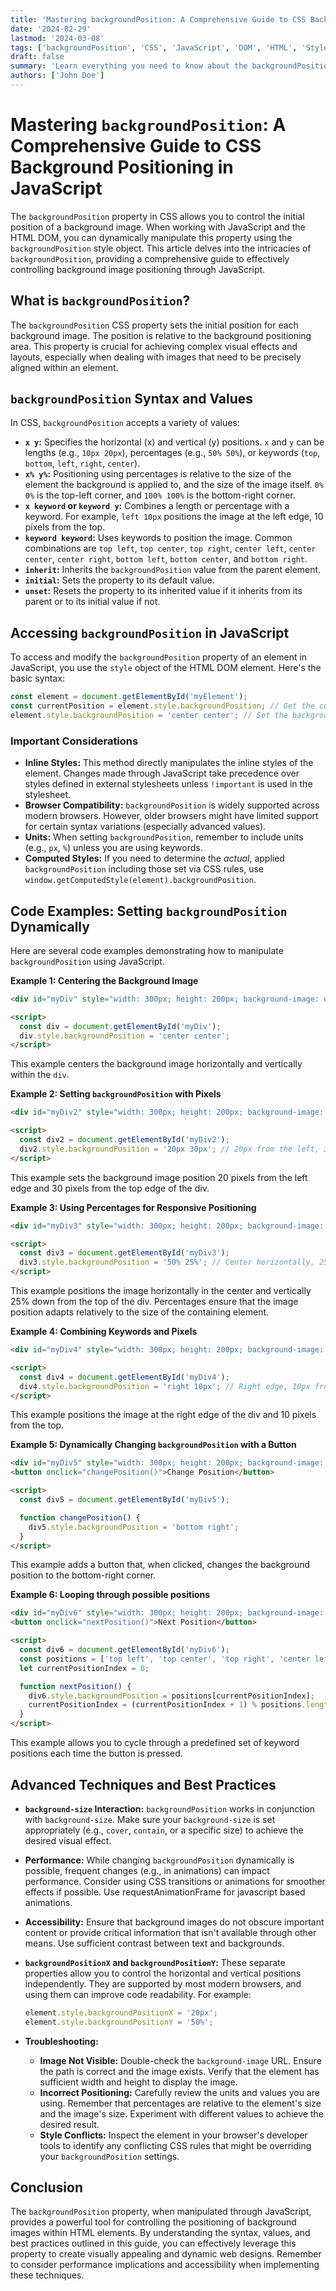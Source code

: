 ```yaml
---
title: 'Mastering backgroundPosition: A Comprehensive Guide to CSS Background Positioning in JavaScript'
date: '2024-02-29'
lastmod: '2024-03-08'
tags: ['backgroundPosition', 'CSS', 'JavaScript', 'DOM', 'HTML', 'Style Object', 'Web Development', 'Front-end Development', 'CSS Properties', 'Styling']
draft: false
summary: 'Learn everything you need to know about the backgroundPosition HTML DOM Style object in JavaScript. This comprehensive guide covers syntax, examples, best practices, and troubleshooting for precise CSS background positioning.'
authors: ['John Doe']
---
```


# Mastering `backgroundPosition`: A Comprehensive Guide to CSS Background Positioning in JavaScript

The `backgroundPosition` property in CSS allows you to control the initial position of a background image. When working with JavaScript and the HTML DOM, you can dynamically manipulate this property using the `backgroundPosition` style object. This article delves into the intricacies of `backgroundPosition`, providing a comprehensive guide to effectively controlling background image positioning through JavaScript.

## What is `backgroundPosition`?

The `backgroundPosition` CSS property sets the initial position for each background image. The position is relative to the background positioning area.  This property is crucial for achieving complex visual effects and layouts, especially when dealing with images that need to be precisely aligned within an element.

## `backgroundPosition` Syntax and Values

In CSS, `backgroundPosition` accepts a variety of values:

*   **`x y`:** Specifies the horizontal (x) and vertical (y) positions.  `x` and `y` can be lengths (e.g., `10px 20px`), percentages (e.g., `50% 50%`), or keywords (`top`, `bottom`, `left`, `right`, `center`).
*   **`x% y%`:**  Positioning using percentages is relative to the size of the element the background is applied to, and the size of the image itself. `0% 0%` is the top-left corner, and `100% 100%` is the bottom-right corner.
*   **`x keyword` or `keyword y`:**  Combines a length or percentage with a keyword.  For example, `left 10px` positions the image at the left edge, 10 pixels from the top.
*   **`keyword keyword`:** Uses keywords to position the image. Common combinations are `top left`, `top center`, `top right`, `center left`, `center center`, `center right`, `bottom left`, `bottom center`, and `bottom right`.
*   **`inherit`:** Inherits the `backgroundPosition` value from the parent element.
*   **`initial`:** Sets the property to its default value.
*   **`unset`:** Resets the property to its inherited value if it inherits from its parent or to its initial value if not.

## Accessing `backgroundPosition` in JavaScript

To access and modify the `backgroundPosition` property of an element in JavaScript, you use the `style` object of the HTML DOM element.  Here's the basic syntax:

```javascript
const element = document.getElementById('myElement');
const currentPosition = element.style.backgroundPosition; // Get the current background position
element.style.backgroundPosition = 'center center'; // Set the background position
```

###  Important Considerations

*   **Inline Styles:** This method directly manipulates the inline styles of the element. Changes made through JavaScript take precedence over styles defined in external stylesheets unless `!important` is used in the stylesheet.
*   **Browser Compatibility:** `backgroundPosition` is widely supported across modern browsers. However, older browsers might have limited support for certain syntax variations (especially advanced values).
*   **Units:**  When setting `backgroundPosition`, remember to include units (e.g., `px`, `%`) unless you are using keywords.
*   **Computed Styles:** If you need to determine the *actual*, applied `backgroundPosition` including those set via CSS rules, use `window.getComputedStyle(element).backgroundPosition`.

## Code Examples: Setting `backgroundPosition` Dynamically

Here are several code examples demonstrating how to manipulate `backgroundPosition` using JavaScript.

**Example 1: Centering the Background Image**

```html
<div id="myDiv" style="width: 300px; height: 200px; background-image: url('your-image.jpg'); background-repeat: no-repeat;"></div>

<script>
  const div = document.getElementById('myDiv');
  div.style.backgroundPosition = 'center center';
</script>
```

This example centers the background image horizontally and vertically within the `div`.

**Example 2: Setting `backgroundPosition` with Pixels**

```html
<div id="myDiv2" style="width: 300px; height: 200px; background-image: url('your-image.jpg'); background-repeat: no-repeat;"></div>

<script>
  const div2 = document.getElementById('myDiv2');
  div2.style.backgroundPosition = '20px 30px'; // 20px from the left, 30px from the top
</script>
```

This example sets the background image position 20 pixels from the left edge and 30 pixels from the top edge of the div.

**Example 3:  Using Percentages for Responsive Positioning**

```html
<div id="myDiv3" style="width: 300px; height: 200px; background-image: url('your-image.jpg'); background-repeat: no-repeat;"></div>

<script>
  const div3 = document.getElementById('myDiv3');
  div3.style.backgroundPosition = '50% 25%'; // Center horizontally, 25% from the top
</script>
```

This example positions the image horizontally in the center and vertically 25% down from the top of the div.  Percentages ensure that the image position adapts relatively to the size of the containing element.

**Example 4: Combining Keywords and Pixels**

```html
<div id="myDiv4" style="width: 300px; height: 200px; background-image: url('your-image.jpg'); background-repeat: no-repeat;"></div>

<script>
  const div4 = document.getElementById('myDiv4');
  div4.style.backgroundPosition = 'right 10px'; // Right edge, 10px from the top
</script>
```

This example positions the image at the right edge of the div and 10 pixels from the top.

**Example 5: Dynamically Changing `backgroundPosition` with a Button**

```html
<div id="myDiv5" style="width: 300px; height: 200px; background-image: url('your-image.jpg'); background-repeat: no-repeat;"></div>
<button onclick="changePosition()">Change Position</button>

<script>
  const div5 = document.getElementById('myDiv5');

  function changePosition() {
    div5.style.backgroundPosition = 'bottom right';
  }
</script>
```

This example adds a button that, when clicked, changes the background position to the bottom-right corner.

**Example 6: Looping through possible positions**

```html
<div id="myDiv6" style="width: 300px; height: 200px; background-image: url('your-image.jpg'); background-repeat: no-repeat;"></div>
<button onclick="nextPosition()">Next Position</button>

<script>
  const div6 = document.getElementById('myDiv6');
  const positions = ['top left', 'top center', 'top right', 'center left', 'center center', 'center right', 'bottom left', 'bottom center', 'bottom right'];
  let currentPositionIndex = 0;

  function nextPosition() {
    div6.style.backgroundPosition = positions[currentPositionIndex];
    currentPositionIndex = (currentPositionIndex + 1) % positions.length; // Cycle through positions
  }
</script>
```

This example allows you to cycle through a predefined set of keyword positions each time the button is pressed.

## Advanced Techniques and Best Practices

*   **`background-size` Interaction:** `backgroundPosition` works in conjunction with `background-size`. Make sure your `background-size` is set appropriately (e.g., `cover`, `contain`, or a specific size) to achieve the desired visual effect.

*   **Performance:**  While changing `backgroundPosition` dynamically is possible, frequent changes (e.g., in animations) can impact performance. Consider using CSS transitions or animations for smoother effects if possible. Use requestAnimationFrame for javascript based animations.

*   **Accessibility:** Ensure that background images do not obscure important content or provide critical information that isn't available through other means. Use sufficient contrast between text and backgrounds.

*   **`backgroundPositionX` and `backgroundPositionY`:** These separate properties allow you to control the horizontal and vertical positions independently.  They are supported by most modern browsers, and using them can improve code readability.  For example:

    ```javascript
    element.style.backgroundPositionX = '20px';
    element.style.backgroundPositionY = '50%';
    ```

*   **Troubleshooting:**

    *   **Image Not Visible:** Double-check the `background-image` URL. Ensure the path is correct and the image exists. Verify that the element has sufficient width and height to display the image.
    *   **Incorrect Positioning:**  Carefully review the units and values you are using.  Remember that percentages are relative to the element's size and the image's size. Experiment with different values to achieve the desired result.
    *   **Style Conflicts:**  Inspect the element in your browser's developer tools to identify any conflicting CSS rules that might be overriding your `backgroundPosition` settings.

## Conclusion

The `backgroundPosition` property, when manipulated through JavaScript, provides a powerful tool for controlling the positioning of background images within HTML elements.  By understanding the syntax, values, and best practices outlined in this guide, you can effectively leverage this property to create visually appealing and dynamic web designs.  Remember to consider performance implications and accessibility when implementing these techniques.